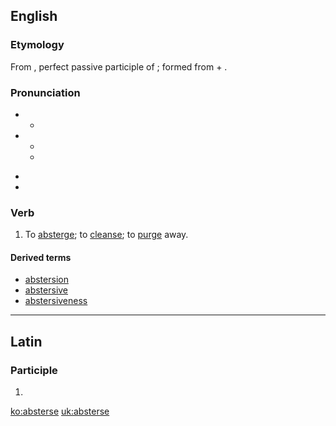 ==English==

===Etymology===
From {{etyl|la}} {{term|abstersus|lang=la}}, perfect passive participle of {{term|abstergeo|abstergeō|wipe off, wipe away|lang=la}}; formed from {{term|abs-|lang=la}} + {{term|tergeo|tergeō|wipe|lang=la}}.

===Pronunciation===
* {{a|RP}}
** {{IPA|/əbˈstɜːrs/}}
* {{a|US}}
** {{IPA|/ˌæbˈstɝs/}}
** {{SAMPA|/%{b"st3`s/}}

* {{hyphenation|ab|sterse}}
* {{rhymes|ɜːs}}

===Verb===
{{en-verb|absters|ing}}

# {{transitive}} To [[absterge]]; to [[cleanse]]; to [[purge]] away.

====Derived terms====
* [[abstersion]]
* [[abstersive]]
* [[abstersiveness]]

----

==Latin==

===Participle===
{{la-part-form|absterse}}

# {{inflection of|abstersus|abstersus|voc|m|s|lang=la}}

[[ko:absterse]]
[[uk:absterse]]